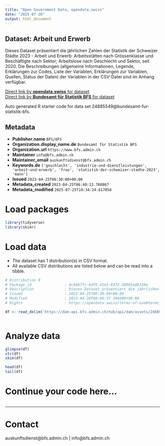 ```yaml
---
title: "Open Government Data, opendata.swiss"
date: "2025-07-26"
output: html_document
---
```


## Dataset: Arbeit und Erwerb

Dieses Dataset präsentiert die jährlichen Zahlen der Statistik der Schweizer Städte 2023 - Arbeit und Erwerb: Arbeitsstätten nach Grössenklasse und Beschäftigte nach Sektor; Arbeitslose nach Geschlecht und Sektor, seit 2020. Die Beschreibungen (allgemeine Informationen, Legende, Erklärungen zur Codes, Liste der Variablen, Erklärungen zur Variablen, Quellen, Status der Daten) der Variablen in der CSV-Datei sind im Anhang verfügbar.

[Direct link by **opendata.swiss** for dataset](https://opendata.swiss/de/dataset/arbeit-und-erwerb)<br>
[Direct link by **Bundesamt für Statistik BFS** for dataset](https://www.bfs.admin.ch/asset/de/ts-b-ssv-03-2023)

Auto generated R starter code for data set 24885549@bundesamt-fur-statistik-bfs.

## Metadata

- **Publisher.name** `BFS/OFS`
- **Organization.display_name.de** `Bundesamt für Statistik BFS`
- **Organization.url** `https://www.bfs.admin.ch`
- **Maintainer** `info@bfs.admin.ch`
- **Maintainer_email** `auskunftsdienst@bfs.admin.ch`
- **Keywords.de** `['geschlecht', 'industrie-und-dienstleistungen', 'arbeit-und-erwerb', 'frau', 'statistik-der-schweizer-stadte-2023', 'mann']`
- **Issued** `2023-04-25T06:30:00+00:00`
- **Metadata_created** `2023-04-25T06:40:13.760867`
- **Metadata_modified** `2025-07-25T10:34:24.617058`


# Load packages

```r

library(tidyverse)
library(skimr)

```

# Load data

-   The dataset has 1 distribution(s) in CSV format.
-   All available CSV distributions are listed below and can be read into a tibble.

```r

# Distribution 0
# Package_id               : 4cb667fc-6df6-41e3-8d75-28803adb328e
# Description              : Dieses Dataset präsentiert die jährlichen Zahlen der Statistik der Schweizer Städte 2023 - Arbeit und Erwerb: Arbeitsstätten nach Grössenklasse und Beschäftigte nach Sektor; Arbeitslose nach Geschlecht und Sektor, seit 2020. Die Beschreibungen (allgemeine Informationen, Legende, Erklärungen zur Codes, Liste der Variablen, Erklärungen zur Variablen, Quellen, Status der Daten) der Variablen in der CSV-Datei sind im Anhang verfügbar.
# Issued                   : 2023-04-25T06:30:00+00:00
# Modified                 : 2023-04-20T08:06:37.396000+00:00
# Rights                   : https://opendata.swiss/terms-of-use#terms_by_ask

df <- read_delim('https://dam-api.bfs.admin.ch/hub/api/dam/assets/24885552/master')



```

# Analyze data

```r

glimpse(df)
str(df)
skim(df)

head(df)
tail(df)

```

# Continue your code here...

```r

```

------------------------------------------------------------------------

# Contact

auskunftsdienst@bfs.admin.ch | info@bfs.admin.ch
